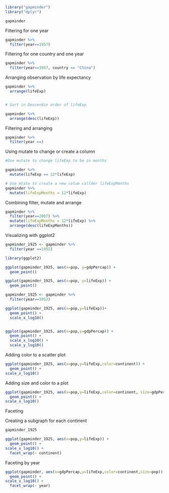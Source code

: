 

```r
library("gapminder")
library("dplyr")

gapminder
```

Filtering for one year

```r
gapminder %>%
  filter(year==1957)


```
Filtering for one country and one year

```r
gapminder %>%
  filter(year==1957, country == "China")


```
Arranging observation by life expectancy 

```r
gapminder %>%
  arrange(lifeExp)


# Sort in Descendin order of lifeExp

gapminder %>%
  arrange(desc(lifeExp))

```
Filtering and arranging

```r
gapminder %>%
  filter(year ==)


```
Using mutate to change or create a column

```r
#Use mutate to change lifeExp to be in months

gapminder %>%
  mutate(lifeExp == 12*lifeExp)

# Use mtate to create a new colum callder lifeExpMonths
gapminder %>%
  mutate(lifeExpMonths = 12*lifeExp)
```
Combining filter, mutate and arrange

```r
gapminder %>%
  filter(year==2007) %>%
  mutate(lifeExpMonths = 12*lifeExp) %>%
  arrange(desc(lifeExpMonths))


```
Visualizing with ggplot2

```r

gapminder_1925 <- gapminder %>%
  filter(year ==1952)

library(ggplot2)

ggplot(gapminder_1925, aes(x=pop, y=gdpPercap)) +
  geom_point()

```
```r
ggplot(gapminder_1925, aes(x=pop, y=lifeExp)) +
  geom_point()
```

```r
gapminder_1925 <- gapminder %>%
  filter(year==1952)

ggplot(gapminder_1925, aes(x=pop,y=lifeExp))+
  geom_point() +
  scale_x_log10()



```
```r
ggplot(gapminder_1925, aes(x=pop,y=gdpPercap)) +
  geom_point() +
  scale_x_log10() +
  scale_y_log10()
```
Adding color to a scatter plot

```r
ggplot(gapminder_1925, aes(x=pop,y=lifeExp,color=continent)) +
  geom_point() +
scale_x_log10()
```
Adding size and color to a plot

```r
ggplot(gapminder_1925, aes(x=pop,y=lifeExp,color=continent, size=gdpPercap)) +
  geom_point() +
scale_x_log10()
```
Faceting

Creating a subgraph for each continent

```r
gapminder_1925

ggplot(gapminder_1925, aes(x=pop,y=lifeExp)) +
  geom_point() +
scale_x_log10() +
  facet_wrap(~ continent)

```
Faceting by year

```r

ggplot(gapminder, aes(x=gdpPercap,y=lifeExp,color=continent,size=pop)) +
  geom_point() +
scale_x_log10() +
  facet_wrap(~ year)
```


